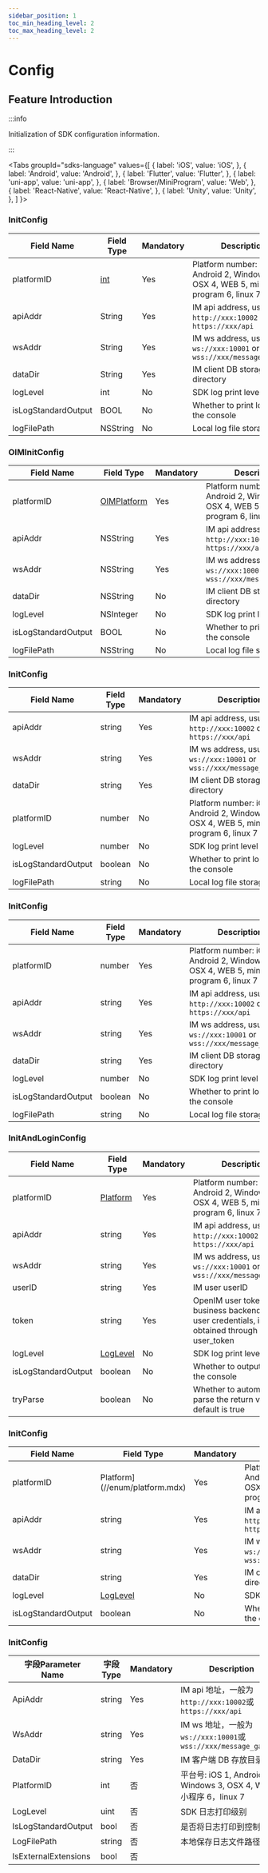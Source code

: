 ```yaml
---
sidebar_position: 1
toc_min_heading_level: 2
toc_max_heading_level: 2
---
```


# Config

## Feature Introduction

:::info

Initialization of SDK configuration information.

:::

<Tabs
groupId="sdks-language"
values={[
{ label: 'iOS', value: 'iOS', },
{ label: 'Android', value: 'Android', },
{ label: 'Flutter', value: 'Flutter', },
{ label: 'uni-app', value: 'uni-app', },
{ label: 'Browser/MiniProgram', value: 'Web', },
{ label: 'React-Native', value: 'React-Native', },
{ label: 'Unity', value: 'Unity', },
]
}>

<TabItem value="Flutter">

### InitConfig

| Field Name            | Field Type  | Mandatory | Description                                                                 |
| ------------------- | --------- | -------- | -------------------------------------------------------------------- |
| platformID          | [int](//enum/platform.mdx) | Yes       | Platform number: iOS 1, Android 2, Windows 3, OSX 4, WEB 5, mini-program 6, linux 7 |
| apiAddr             | String  | Yes       | IM api address, usually `http://xxx:10002` or `https://xxx/api`             |
| wsAddr              | String  | Yes       | IM ws address, usually `ws://xxx:10001` or `wss://xxx/message_gateway`      |
| dataDir             | String  | Yes       | IM client DB storage directory                                                |
| logLevel            | int | No       | SDK log print level                                                     |
| isLogStandardOutput | BOOL      | No       | Whether to print logs to the console                                           |
| logFilePath         | NSString  | No       | Local log file storage path                                             |

</TabItem>

<TabItem value="iOS">

### OIMInitConfig

| Field Name            | Field Type  | Mandatory | Description                                                                 |
| ------------------- | --------- | -------- | -------------------------------------------------------------------- |
| platformID          | [OIMPlatform](//enum/platform.mdx) | Yes       | Platform number: iOS 1, Android 2, Windows 3, OSX 4, WEB 5, mini-program 6, linux 7 |
| apiAddr             | NSString  | Yes       | IM api address, usually `http://xxx:10002` or `https://xxx/api`             |
| wsAddr              | NSString  | Yes       | IM ws address, usually `ws://xxx:10001` or `wss://xxx/message_gateway`      |
| dataDir             | NSString  | No       | IM client DB storage directory                                                |
| logLevel            | NSInteger | No       | SDK log print level                                                     |
| isLogStandardOutput | BOOL      | No       | Whether to print logs to the console                                           |
| logFilePath         | NSString  | No       | Local log file storage path                                             |

</TabItem>

<TabItem value="Android">

### InitConfig

| Field Name            | Field Type  | Mandatory | Description                                                                 |
| ------------------- | --------- | -------- | -------------------------------------------------------------------- |
| apiAddr             | string   | Yes       | IM api address, usually `http://xxx:10002` or `https://xxx/api`             |
| wsAddr              | string   | Yes       | IM ws address, usually `ws://xxx:10001` or `wss://xxx/message_gateway`      |
| dataDir             | string   | Yes       | IM client DB storage directory                                                |
| platformID          | number   | No       | Platform number: iOS 1, Android 2, Windows 3, OSX 4, WEB 5, mini-program 6, linux 7 |
| logLevel            | number   | No       | SDK log print level                                                     |
| isLogStandardOutput | boolean  | No       | Whether to print logs to the console                                           |
| logFilePath         | string   | No       | Local log file storage path                                                 |

</TabItem>

<TabItem value="uni-app">

### InitConfig

| Field Name            | Field Type | Mandatory | Description                                                                 |
| ------------------- | -------- | -------- | -------------------------------------------------------------------- |
| platformID          | number   | Yes       | Platform number: iOS 1, Android 2, Windows 3, OSX 4, WEB 5, mini-program 6, linux 7 |
| apiAddr             | string   | Yes       | IM api address, usually `http://xxx:10002` or `https://xxx/api`             |
| wsAddr              | string   | Yes       | IM ws address, usually `ws://xxx:10001` or `wss://xxx/message_gateway`      |
| dataDir             | string   | Yes       | IM client DB storage directory                                                |
| logLevel            | number   | No       | SDK log print level                                                     |
| isLogStandardOutput | boolean  | No       | Whether to print logs to the console                                           |
| logFilePath         | string   | No       | Local log file storage path                                                 |

</TabItem>

<TabItem value="Web">

### InitAndLoginConfig

| Field Name            | Field Type                                 | Mandatory | Description                                                                 |
| ------------------- | ---------------------------------------- | -------- | -------------------------------------------------------------------- |
| platformID          | [Platform](//enum/platform.mdx) | Yes       | Platform number: iOS 1, Android 2, Windows 3, OSX 4, WEB 5, mini-program 6, linux 7 |
| apiAddr             | string                                   | Yes       | IM api address, usually `http://xxx:10002` or `https://xxx/api`             |
| wsAddr              | string                                   | Yes       | IM ws address, usually `ws://xxx:10001` or `wss://xxx/message_gateway`      |
| userID              | string                                   | Yes       | IM user userID                                                       |
| token               | string                                   | Yes       | OpenIM user token, after business backend verifies user credentials, it is obtained through user_token |
| logLevel            | [LogLevel](//enum/logLevel.mdx) | No       | SDK log print level                                                     |
| isLogStandardOutput | boolean                                  | No       | Whether to output logs to the console                                           |
| tryParse            | boolean                                  | No       | Whether to automatically parse the return value, default is true          |

</TabItem>

<TabItem value="React-Native">

### InitConfig

| Field Name            | Field Type | Mandatory | Description                                                                 |
| ------------------- | -------- | -------- | -------------------------------------------------------------------- |
| platformID          | Platform](//enum/platform.mdx)   | Yes       | Platform number: iOS 1, Android 2, Windows 3, OSX 4, WEB 5, mini-program 6, linux 7 |
| apiAddr             | string   | Yes       | IM api address, usually `http://xxx:10002` or `https://xxx/api`             |
| wsAddr              | string   | Yes       | IM ws address, usually `ws://xxx:10001` or `wss://xxx/message_gateway`      |
| dataDir             | string   | Yes       | IM client DB storage directory                                                |
| logLevel            | [LogLevel](//enum/logLevel.mdx)   | No       | SDK log print level                                                     |
| isLogStandardOutput | boolean  | No       | Whether to print logs to the console                                           |

</TabItem>

<TabItem value="Unity">

### InitConfig

| 字段Parameter Name             | 字段Type  | Mandatory | Description                                                                 |
| ------------------- | --------- | -------- | -------------------------------------------------------------------- |
| ApiAddr             | string   |Yes      | IM api 地址，一般为`http://xxx:10002`或`https://xxx/api`             |
| WsAddr              | string   |Yes      | IM ws 地址，一般为`ws://xxx:10001`或`wss://xxx/message_gateway`      |
| DataDir             | string   |Yes      | IM 客户端 DB 存放目录                                                |
| PlatformID          | int | 否       | 平台号: iOS 1, Android 2, Windows 3, OSX 4, WEB 5, 小程序 6，linux 7 |
| LogLevel            | uint | 否       | SDK 日志打印级别                                                     |
| IsLogStandardOutput | bool  | 否       | 是否将日志打印到控制台                                               |
| LogFilePath         | string   | 否       | 本地保存日志文件路径                                                 |
| IsExternalExtensions| bool | 否       |                                                |

</TabItem>

</Tabs>